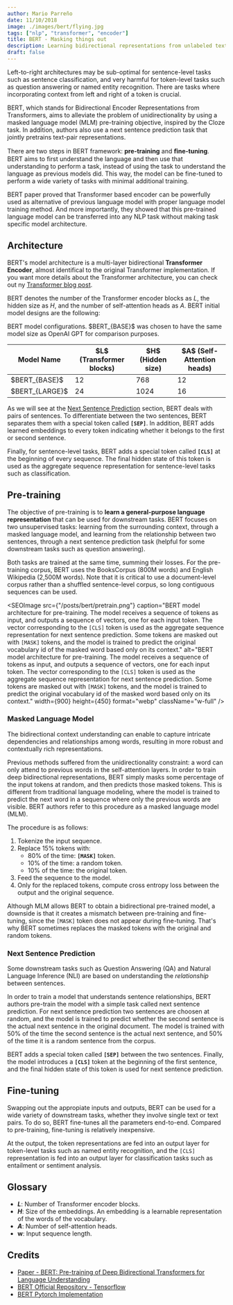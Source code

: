 ```yaml
---
author: Mario Parreño
date: 11/10/2018
image: ./images/bert/flying.jpg
tags: ["nlp", "transformer", "encoder"]
title: BERT - Masking things out
description: Learning bidirectional representations from unlabeled text.
draft: false
---
```




Left-to-right architectures may be sub-optimal for sentence-level tasks such as sentence classification,
and very harmful for token-level tasks such as question answering or named entity recognition.
There are tasks where <Underlined color="green">incorporating context from left and right</Underlined> of a token
is crucial.

BERT, which stands for Bidirectional Encoder Representations from Transformers, aims to
alleviate the problem of unidirectionality by using a <Underlined>masked language model</Underlined> (MLM) pre-training
objective, inspired by the Cloze task. In addition, authors also use a <Underlined>next sentence prediction</Underlined>
task that jointly pretrains text-pair representations.


There are two steps in BERT framework:
<Underlined color="blue">**pre-training**</Underlined> and <Underlined color="blue">**ﬁne-tuning**</Underlined>.
BERT aims to first understand the language and then use that understanding to perform
a task, instead of using the task to understand the language as previous models did.
This way, the model can be fine-tuned to perform a wide variety of tasks with minimal
additional training.

BERT paper proved that Transformer based encoder can be powerfully used
as alternative of previous language model with proper language model training method.
And more importantly, they showed that this pre-trained language model can be transferred
into any NLP task without making task specific model architecture.


## Architecture

BERT's model architecture is a multi-layer bidirectional
<Underlined color="brown">**Transformer Encoder**</Underlined>,
almost identifical to the original Transformer implementation.
If you want more details about the Transformer architecture, you can check out
ny [Transformer blog post](/blog/transformer).

BERT denotes the number of the Transformer encoder blocks as $L$, the hidden size as $H$,
and the number of self-attention heads as $A$. BERT initial model designs are the following:

<Table>
  <span slot="caption">
    BERT model configurations. $BERT_{BASE}$ was chosen to have the same model size
    as OpenAI GPT for comparison purposes.
  </span>

  <thead>
   <tr>
      <th>Model Name</th>
      <th>$L$ (Transformer blocks)</th>
      <th>$H$ (Hidden size)</th>
      <th>$A$ (Self-Attention heads)</th>
    </tr>
  </thead>
  <tbody>
  <tr>
    <td>$BERT_{BASE}$</td>
    <td>12</td>
    <td>768</td>
    <td>12</td>
  </tr>
  <tr>
    <td>$BERT_{LARGE}$</td>
    <td>24</td>
    <td>1024</td>
    <td>16</td>
  </tr>
  </tbody>
</Table>

As we will see at the [Next Sentence Prediction](#next-sentence-prediction) section,
BERT deals with pairs of sentences. To <Underlined>differentiate between the two sentences</Underlined>,
BERT separates them with a special token called <Underlined color="purple">**`[SEP]`**</Underlined>. In addition, BERT adds
<Underlined color="green">learned embeddings</Underlined> to every token indicating whether it belongs to the first or second sentence.

Finally, for sentence-level tasks, BERT adds a special token called <Underlined color="purple">**`[CLS]`**</Underlined> at the beginning
of every sequence. The final hidden state of this token is used as the aggregate sequence
representation for sentence-level tasks such as classification.


## Pre-training

The objective of pre-training is to **learn a general-purpose language representation**
that can be used for downstream tasks. BERT focuses on two unsupervised tasks:
learning from the <Underlined>surrounding context</Underlined>, through a masked language model, and learning
from the <Underlined>relationship between two sentences</Underlined>, through a next sentence prediction task 
(helpful for some downstream tasks such as question answering).

<Underlined color="green">Both tasks are trained at the same time, summing their losses</Underlined>. For the pre-training
corpus, BERT uses the BooksCorpus (800M words) and English Wikipedia (2,500M words).
Note that it is critical to use a document-level corpus rather than a shuffled sentence-level
corpus, so <Underlined>long contiguous sequences</Underlined> can be used.

<SEOImage
  src={"/posts/bert/pretrain.png"}
  caption="BERT model architecture for pre-training. The model receives a sequence of tokens as input, and outputs a sequence of vectors, one for each input token. The vector corresponding to the `[CLS]` token is used as the aggregate sequence representation for next sentence prediction. Some tokens are masked out with `[MASK]` tokens, and the model is trained to predict the original vocabulary id of the masked word based only on its context."
  alt="BERT model architecture for pre-training. The model receives a sequence of tokens as input, and outputs a sequence of vectors, one for each input token. The vector corresponding to the `[CLS]` token is used as the aggregate sequence representation for next sentence prediction. Some tokens are masked out with `[MASK]` tokens, and the model is trained to predict the original vocabulary id of the masked word based only on its context."
  width={900}
  height={450}
  format="webp"
  className="w-full"
/>

### Masked Language Model

The bidirectional context understanding can enable to capture intricate dependencies
and relationships among words, resulting in more robust and contextually rich representations.

Previous methods suffered from the unidirectionality constraint: a word can only
attend to previous words in the self-attention layers. In order to train deep
bidirectional representations,
<Underlined color="green">BERT simply masks some percentage of the input tokens at random</Underlined>,
and then predicts those masked tokens. This is different from
traditional language modeling, where the model is trained to predict the next
word in a sequence where only the previous words are visible. BERT authors 
refer to this procedure as a <Underlined>masked language model</Underlined> (MLM).

The procedure is as follows:
1. Tokenize the input sequence.
2. Replace 15% tokens with: 
    - 80% of the time: <Underlined color="purple">**`[MASK]`**</Underlined> token.
    - 10% of the time: a random token.
    - 10% of the time: the original token.
3. Feed the sequence to the model.
4. Only for the replaced tokens, compute cross entropy loss between the output and the original sequence.

Although MLM allows BERT to obtain a bidirectional pre-trained model,
a downside is that it creates a mismatch between pre-training and
fine-tuning, since the `[MASK]` token does not appear during fine-tuning.
That's why BERT sometimes replaces the masked tokens with the original
and random tokens.

### Next Sentence Prediction

Some downstream tasks such as Question Answering (QA) and Natural Language Inference (NLI)
are based on understanding the *relationship* between sentences.

In order to train a model that understands sentence relationships, BERT authors
pre-train the model with a simple task called next sentence prediction.
For next sentence prediction two sentences are choosen at random, and the model is
trained to predict whether the second sentence is the actual next sentence in the original
document. The model is trained with 50% of the time the second sentence is the <Underlined>actual next sentence</Underlined>,
and 50% of the time it is a <Underlined>random sentence</Underlined> from the corpus.

BERT adds a special token called <Underlined color="purple">**`[SEP]`**</Underlined> between the two sentences.
Finally, the model introduces a <Underlined color="purple">**`[CLS]`**</Underlined> token at the beginning of the first sentence,
and the final hidden state of this token is used for next sentence prediction.


## Fine-tuning

Swapping out the appropiate inputs and outputs, BERT can be used for a wide variety
of downstream tasks, whether they involve single text or text pairs.
To do so, BERT fine-tunes all the parameters end-to-end. Compared to pre-training,
fine-tuning is relatively inexpensive.

At the output, the token representations are fed into an output layer for token-level
tasks such as named entity recognition, and the `[CLS]` representation is fed into
an output layer for classification tasks such as entailment or sentiment analysis.


## Glossary

- **$L$**: Number of Transformer encoder blocks.
- **$H$**: Size of the embeddings. An embedding is a learnable representation of the words of the vocabulary.
- **$A$**: Number of self-attention heads.
- **w**: Input sequence length.


## Credits

- [Paper - BERT: Pre-training of Deep Bidirectional Transformers for Language Understanding](https://arxiv.org/abs/1810.04805)
- [BERT Official Repository - Tensorflow](https://github.com/google-research/bert)
- [BERT Pytorch Implementation](https://github.com/codertimo/BERT-pytorch/tree/master)